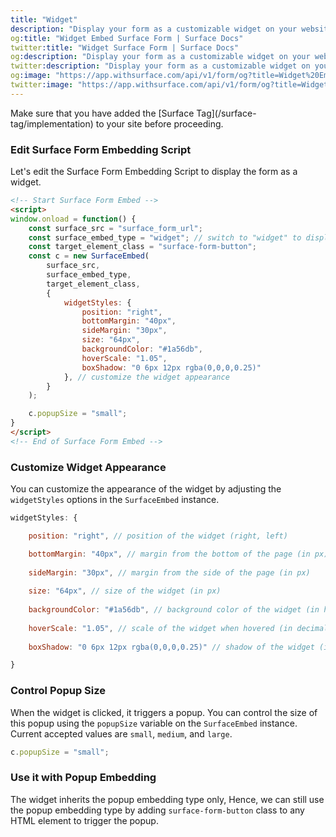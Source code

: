 ```yaml
---
title: "Widget"
description: "Display your form as a customizable widget on your website"
og:title: "Widget Embed Surface Form | Surface Docs"
twitter:title: "Widget Surface Form | Surface Docs"
og:description: "Display your form as a customizable widget on your website"
twitter:description: "Display your form as a customizable widget on your website"
og:image: "https://app.withsurface.com/api/v1/form/og?title=Widget%20Embed%20Surface%20Form"
twitter:image: "https://app.withsurface.com/api/v1/form/og?title=Widget%20Embed%20Surface%20Form"
---
```


<Warning icon="lightbulb">
  Make sure that you have added the [Surface Tag](/surface-tag/implementation) to your site before proceeding.
</Warning>

### Edit Surface Form Embedding Script

Let's edit the Surface Form Embedding Script to display the form as a widget.

```HTML
<!-- Start Surface Form Embed -->
<script>
window.onload = function() {
    const surface_src = "surface_form_url";
    const surface_embed_type = "widget"; // switch to "widget" to display the form as a widget
    const target_element_class = "surface-form-button";
    const c = new SurfaceEmbed(
        surface_src,
        surface_embed_type,
        target_element_class,
        {
            widgetStyles: {
                position: "right",
                bottomMargin: "40px",
                sideMargin: "30px",
                size: "64px",
                backgroundColor: "#1a56db",
                hoverScale: "1.05",
                boxShadow: "0 6px 12px rgba(0,0,0,0.25)"
            }, // customize the widget appearance
        }
    );

    c.popupSize = "small";
}
</script>
<!-- End of Surface Form Embed -->
```

### Customize Widget Appearance

You can customize the appearance of the widget by adjusting the `widgetStyles` options in the `SurfaceEmbed` instance.

```JavaScript
widgetStyles: {

    position: "right", // position of the widget (right, left)

    bottomMargin: "40px", // margin from the bottom of the page (in px)
    
    sideMargin: "30px", // margin from the side of the page (in px)
    
    size: "64px", // size of the widget (in px)
    
    backgroundColor: "#1a56db", // background color of the widget (in hex)
    
    hoverScale: "1.05", // scale of the widget when hovered (in decimal)
    
    boxShadow: "0 6px 12px rgba(0,0,0,0.25)" // shadow of the widget (in hex)

}
```

### Control Popup Size

When the widget is clicked, it triggers a popup. You can control the size of this popup using the `popupSize` variable on the `SurfaceEmbed` instance. Current accepted values are `small`, `medium`, and `large`.

```JavaScript
c.popupSize = "small";
```

### Use it with Popup Embedding

The widget inherits the popup embedding type only, Hence, we can still use the popup embedding type by adding `surface-form-button` class to any HTML element to trigger the popup.